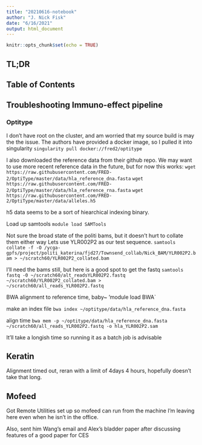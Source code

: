 ```yaml
---
title: "20210616-notebook"
author: "J. Nick Fisk"
date: "6/16/2021"
output: html_document
---
```


```r
knitr::opts_chunk$set(echo = TRUE)
```

## TL;DR


## Table of Contents


## Troubleshooting Immuno-effect pipeline

### Optitype
I don't have root on the cluster, and am worried that my source build is may the the issue. The authors have provided a docker image, so I pulled it into singularity
`singularity pull docker://fred2/optitype`

I also downloaded the reference data from their github repo. We may want to use more recent reference data in the future, but for now this works:
`wget https://raw.githubusercontent.com/FRED-2/OptiType/master/data/hla_reference_dna.fasta`
`wget https://raw.githubusercontent.com/FRED-2/OptiType/master/data/hla_reference_rna.fasta`
`wget https://raw.githubusercontent.com/FRED-2/OptiType/master/data/alleles.h5`

h5 data seems to be a sort of hiearchical indexing binary.

Load up samtools
`module load SAMTools`

Not sure the broad state of the politi bams, but it doesn't hurt to collate them either way
Lets use YLR002P2 as our test sequence.
`samtools collate -f -O /ycga-gpfs/project/politi_katerina/fjd27/Townsend_collab/Nick_BAM/YLR002P2.bam > ~/scratch60/YLR002P2_collated.bam`

I'll need the bams still, but here is a good spot to get the fastq
`samtools fastq -0 ~/scratch60/alt_readsYLR002P2.fastq ~/scratch60/YLR002P2_collated.bam > ~/scratch60/all_reads_YLR002P2.fastq`

BWA alignment to reference time, baby~
'module load BWA`

make an index file
`bwa index ~/optitype/data/hla_reference_dna.fasta`

align time
`bwa mem -p ~/optitype/data/hla_reference_dna.fasta ~/scratch60/all_reads_YLR002P2.fastq -o hla_YLR002P2.sam`

It'll take a longish time so running it as a batch job is advisable


## Keratin
Alignment timed out, reran with a limit of 4days 4 hours, hopefully doesn't take that long.

## Mofeed
Got Remote Utilities set up so mofeed can run from the machine I'm leaving here even when he isn't in the office.

Also, sent him Wang's email and Alex's bladder paper after discussing features of a good paper for CES 